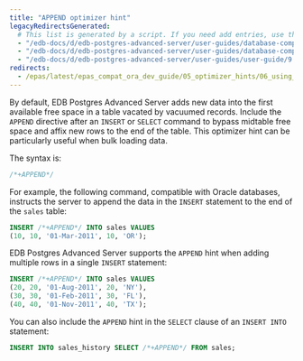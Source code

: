 ```yaml
---
title: "APPEND optimizer hint"
legacyRedirectsGenerated:
  # This list is generated by a script. If you need add entries, use the `legacyRedirects` key.
  - "/edb-docs/d/edb-postgres-advanced-server/user-guides/database-compatibility-for-oracle-developers-guide/9.6/Database_Compatibility_for_Oracle_Developers_Guide_v9.6.1.043.html"
  - "/edb-docs/d/edb-postgres-advanced-server/user-guides/database-compatibility-for-oracle-developers-guide/9.5/Database_Compatibility_for_Oracle_Developers_Guide.1.126.html"
  - "/edb-docs/d/edb-postgres-advanced-server/user-guides/user-guide/9.5/EDB_Postgres_Enterprise_Guide.1.135.html"
redirects:
  - /epas/latest/epas_compat_ora_dev_guide/05_optimizer_hints/06_using_the_append_optimizer_hint/ #generated for docs/epas/reorg-role-use-case-mode
---
```


<div id="using_the_append_optimizer_hint" class="registered_link"></div>

By default, EDB Postgres Advanced Server adds new data into the first available free space in a table vacated by vacuumed records. Include the `APPEND` directive after an `INSERT` or `SELECT` command to bypass midtable free space and affix new rows to the end of the table. This optimizer hint can be particularly useful when bulk loading data.

The syntax is:

```sql
/*+APPEND*/
```

For example, the following command, compatible with Oracle databases, instructs the server to append the data in the `INSERT` statement to the end of the `sales` table:

```sql
INSERT /*+APPEND*/ INTO sales VALUES
(10, 10, '01-Mar-2011', 10, 'OR');
```

EDB Postgres Advanced Server supports the `APPEND` hint when adding multiple rows in a single `INSERT` statement:

```sql
INSERT /*+APPEND*/ INTO sales VALUES
(20, 20, '01-Aug-2011', 20, 'NY'),
(30, 30, '01-Feb-2011', 30, 'FL'),
(40, 40, '01-Nov-2011', 40, 'TX');
```

You can also include the `APPEND` hint in the `SELECT` clause of an `INSERT INTO` statement:

```sql
INSERT INTO sales_history SELECT /*+APPEND*/ FROM sales;
```
